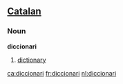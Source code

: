 ==[[Catalan]]==

===Noun===
'''diccionari'''
# [[dictionary]]

[[ca:diccionari]]
[[fr:diccionari]]
[[nl:diccionari]]